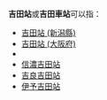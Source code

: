 '''吉田站'''或'''吉田車站'''可以指：
* [[吉田站_(新潟縣)|吉田站 (新潟縣)]]
* [[吉田站_(大阪府)|吉田站 (大阪府)]]
* {{link-ja|下總吉田站|下総吉田駅}}
* [[信濃吉田站|信濃吉田站]]
* [[吉良吉田站|吉良吉田站]]
* [[伊予吉田站|伊予吉田站]]

{{disambig|S|CAT=三字車站名消歧義}}